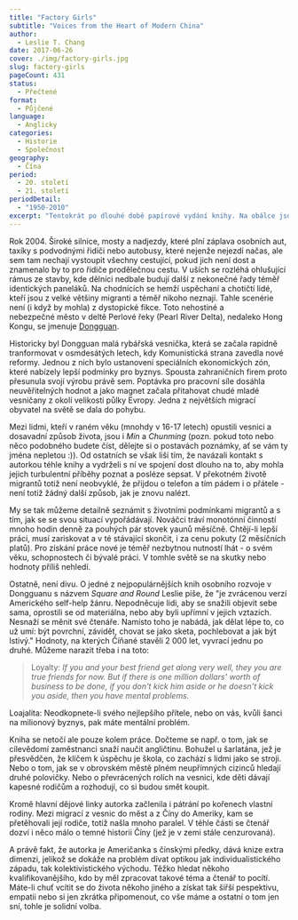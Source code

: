 ```yaml
---
title: "Factory Girls"
subtitle: "Voices from the Heart of Modern China"
author:
  - Leslie T. Chang
date: 2017-06-26
cover: ./img/factory-girls.jpg
slug: factory-girls
pageCount: 431
status:
  - Přečtené
format:
  - Půjčené
language:
  - Anglicky
categories:
  - Historie
  - Společnost
geography:
  - Čína
period:
  - 20. století
  - 21. století
periodDetail:
  - "1950-2010"
excerpt: "Tentokrát po dlouhé době papírové vydání knihy. Na obálce jsou velkými písmeny vepsány dvě slova, která se běžně společně nevyskytují. Továrny a dívky působí téměř skoro jako oxymorón. Ne tak v Číně. Americkou žurnalistku čínského původu neodbytná touha přinutila vzít si dovolenou a pustit se do tvorby knihy o pozadí růstu čínské ekonomiky. O příbězích holek z vesnic, které se snaží přežít ve velkém městě."
---
```


Rok 2004. Široké silnice, mosty a nadjezdy, které plní záplava osobních aut, taxíky s podvodnými řidiči nebo autobusy, které nejenže nejezdí načas, ale sem tam nechají vystoupit všechny cestující, pokud jich není dost a znamenalo by to pro řidiče prodělečnou cestu. V uších se rozléhá ohlušující rámus ze stavby, kde dělníci nedbale budují další z nekonečné řady téměř identických paneláků. Na chodnících se hemží uspěchaní a chotičtí lidé, kteří jsou z velké většiny migranti a téměř nikoho neznají. Tahle scenérie není (i když by mohla) z dystopické fikce. Toto nehostiné a nebezpečné město v deltě Perlové řeky (Pearl River Delta), nedaleko Hong Kongu, se jmenuje <a href="http://media.gettyimages.com/photos/the-construction-of-a-road-near-changping-town-collapses-on-august-13-picture-id483793522" title="Dongguan" rel="noreferrer noopener" target="_blank">Dongguan</a>.

Historicky byl Dongguan malá rybářská vesnička, která se začala rapidně tranformovat v osmdesátých letech, kdy Komunistická strana zavedla nové reformy. Jednou z nich bylo ustanovení speciálních ekonomických zón, které nabízely lepší podmínky pro byznys. Spousta zahraničních firem proto přesunula svojí výrobu právě sem. Poptávka pro pracovní síle dosáhla neuvěřitelných hodnot a jako magnet začala přitahovat chudé mladé vesničany z okolí velikosti půlky Evropy. Jedna z největších migrací obyvatel na světě se dala do pohybu.

Mezi lidmi, kteří v raném věku (mnohdy v 16-17 letech) opustili vesnici a dosavadní způsob života, jsou i _Min_ a _Chunming_ (pozn. pokud toto nebo něco podobného budete číst, dělejte si o postavách poznámky, ať se vám ty jména nepletou :)). Od ostatních se však liší tím, že navázali kontakt s autorkou téhle knihy a vydrželi s ní ve spojení dost dlouho na to, aby mohla jejich turbulentní příběhy poznat a posléze sepsat. V překotném životě migrantů totiž není neobvyklé, že přijdou o telefon a tím pádem i o přátele - není totiž žádný další způsob, jak je znovu nalézt.

My se tak můžeme detailně seznámit s životními podmínkami migrantů a s tím, jak se se svou situací vypořádávají. Nováčci tráví monotónní činností mnoho hodin denně za pouhých pár stovek yaunů měsíčně. Chtějí-li lepší práci, musí zariskovat a v té stávající skončit, i za cenu pokuty (2 měsíčních platů). Pro získání práce nové je téměř nezbytnou nutností lhát - o svém věku, schopnostech či bývalé práci. V tomhle světě se na skutky nebo hodnoty příliš nehledí.

Ostatně, není divu. O jedné z nejpopulárnějších knih osobního rozvoje v Dongguanu s názvem _Square and Round_ Leslie píše, že "je zvrácenou verzí Amerického self-help žánru. Nepodněcuje lidi, aby se snažili objevit sebe sama, oprostili se od materiálna, nebo aby byli upřímní v jejich vztazích. Nesnaží se měnit své čtenáře. Namísto toho je nabádá, jak dělat lépe to, co už umí: být povrchní, závidět, chovat se jako sketa, pochlebovat a jak být lstivý." Hodnoty, na kterých Číňané stavěli 2 000 let, vyvrací jednu po druhé. Můžeme narazit třeba i na toto:

> Loyalty: _If you and your best friend get along very well, they you are true friends for now. But if there is one million dollars' worth of business to be done, if you don't kick him aside or he doesn't kick you aside, then you have mental problems._

Loajalita: Neodkopnete-li svého nejlepšího přítele, nebo on vás, kvůli šanci na milionový byznys, pak máte mentální problém.

Kniha se netočí ale pouze kolem práce. Dočteme se např. o tom, jak se cílevědomí zaměstnanci snaží naučit angličtinu. Bohužel u šarlatána, jež je přesvědčen, že klíčem k úspěchu je škola, co zachází s lidmi jako se stroji. Nebo o tom, jak se v obrovském městě plném neupřímných cizinců hledají druhé polovičky. Nebo o převrácených rolích na vesnici, kde děti dávají kapesné rodičům a rozhodují, co si budou smět koupit.

Kromě hlavní dějové linky autorka začlenila i pátrání po kořenech vlastní rodiny. Mezi migrací z vesnic do měst a z Číny do Ameriky, kam se přetěhovali její rodiče, totiž našla mnoho paralel. V téhle části se čtenář dozví i něco málo o temné historii Číny (jež je v zemi stále cenzurovaná).

A právě fakt, že autorka je Američanka s čínskými předky, dává knize extra dimenzi, jelikož se dokáže na problém dívat optikou jak individualistického západu, tak kolektivistického východu. Těžko hledat někoho kvalifikovanějšího, kdo by měl zpracovat takové téma a čtenář to pocítí. Máte-li chuť vcítit se do života někoho jiného a získat tak šiřší pespektivu, empatii nebo si jen zkrátka připomenout, co vše máme a ostatní o tom jen sní, tohle je solidní volba.
